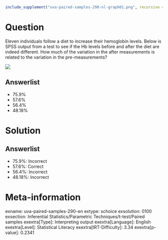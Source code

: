 ```r
include_supplement("uva-paired-samples-290-nl-graph01.png", recursive = TRUE)
```

Question
========

Eleven individuals follow a diet to increase their hemoglobin levels. Below is SPSS output from a test to see if the Hb levels before and after the diet are indeed different. How much of the variation in the after measurements is related to the variation in the pre-measurements?

![](uva-paired-samples-290-nl-graph01.png)

Answerlist
----------

* 75.9%
* 57.6%
* 56.4%
* 48.18%

Solution
========

Answerlist
----------

* 75.9%: Incorrect
* 57.6%: Correct
* 56.4%: Incorrect
* 48.18%: Incorrect

Meta-information
================
exname: uva-paired-samples-290-en
extype: schoice
exsolution: 0100
exsection: Inferential Statistics/Parametric Techniques/t-test/Paired samples
exextra[Type]: Interpreting output
exextra[Language]: English
exextra[Level]: Statistical Literacy
exextra[IRT-Difficulty]: 3.34
exextra[p-value]: 0.2341
